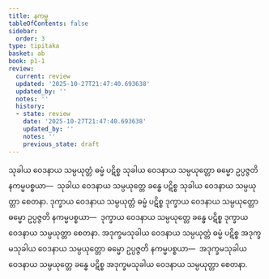 ```yaml
---
title: နကမ္မ
tableOfContents: false
sidebar:
  order: 3
type: tipitaka
basket: ab
book: p1-1
review:
  current: review
  updated: '2025-10-27T21:47:40.693638'
  updated_by: ''
  notes: ''
  history:
  - state: review
    date: '2025-10-27T21:47:40.693638'
    updated_by: ''
    notes: ''
    previous_state: draft
---
```



<ReviewStatus review={frontmatter.review} showDetails={true} />

<HypothesisAnnotation frontmatter={frontmatter} />

<DynamicBreadcrumb />

<Division number="12" book="p1-1" e="ch" v="36" p="336">

<Paragraph number="1823" book="p1-1">
သုခါယ ဝေဒနာယ သမ္ပယုတ္တံ ဓမ္မံ ပဋိစ္စ သုခါယ ဝေဒနာယ သမ္ပယုတ္တော ဓမ္မော ဥပ္ပဇ္ဇတိ နကမ္မပစ္စယာ—  သုခါယ ဝေဒနာယ သမ္ပယုတ္တေ ခန္ဓေ ပဋိစ္စ သုခါယ ဝေဒနာယ သမ္ပယုတ္တာ စေတနာ.
</Paragraph>

<Paragraph number="1824" book="p1-1">
ဒုက္ခာယ ဝေဒနာယ သမ္ပယုတ္တံ ဓမ္မံ ပဋိစ္စ ဒုက္ခာယ ဝေဒနာယ သမ္ပယုတ္တော ဓမ္မော ဥပ္ပဇ္ဇတိ နကမ္မပစ္စယာ—  ဒုက္ခာယ ဝေဒနာယ သမ္ပယုတ္တေ ခန္ဓေ ပဋိစ္စ ဒုက္ခာယ ဝေဒနာယ သမ္ပယုတ္တာ စေတနာ.
</Paragraph>

<Paragraph number="1825" book="p1-1">
အဒုက္ခမသုခါယ ဝေဒနာယ သမ္ပယုတ္တံ ဓမ္မံ ပဋိစ္စ အဒုက္ခမသုခါယ ဝေဒနာယ သမ္ပယုတ္တော ဓမ္မော ဥပ္ပဇ္ဇတိ နကမ္မပစ္စယာ—  အဒုက္ခမသုခါယ ဝေဒနာယ သမ္ပယုတ္တေ ခန္ဓေ ပဋိစ္စ အဒုက္ခမသုခါယ ဝေဒနာယ သမ္ပယုတ္တာ စေတနာ.
</Paragraph>
</Division>